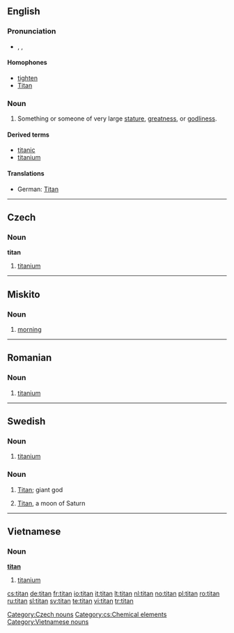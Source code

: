 {{also|Titan}}
==English==

===Pronunciation===
* {{enPR|tīʹtən}}, {{IPA|/ˈtaɪtən/}}, {{SAMPA|/"taIt@n/}}

====Homophones====
* [[tighten]]
* [[Titan]]

===Noun===
{{en-noun}}

# Something or someone of very large [[stature]], [[greatness]], or [[godliness]].

====Derived terms====
* [[titanic]]
* [[titanium]]

====Translations====
{{trans-top|something or someone large in stature, greatness or godliness}}
* German: [[Titan]] {{m}}
{{trans-mid}}
{{trans-bottom}}

----

==Czech==

===Noun===
'''titan''' {{m}}

# [[titanium]]

[[Category:Czech nouns]]
[[Category:cs:Chemical elements]]

----

==Miskito==

===Noun===
{{infl|miq|noun}}

# [[morning]]

----

==Romanian==

===Noun===
{{infl|ro|noun}}

# [[titanium]]

----
==Swedish==
{{wikipedia|lang=sv}}

===Noun===
{{infl|sv|noun|g=n|uncountable}}
{{sv-noun-unc-n|2=titanet}}

# {{context|chemical element|lang=sv}} [[titanium]]

===Noun===
{{infl|sv|noun|g=c}}
{{sv-noun-reg-er}}

# {{context|lang=sv|mythology}} [[Titan]]; giant god
# {{context|lang=sv|astronomy}} [[Titan]], a moon of Saturn

----

==Vietnamese==

===Noun===
'''[[titan]]'''

# [[titanium]]

{{vi-attention}}

[[Category:Vietnamese nouns]]

[[cs:titan]]
[[de:titan]]
[[fr:titan]]
[[io:titan]]
[[it:titan]]
[[lt:titan]]
[[nl:titan]]
[[no:titan]]
[[pl:titan]]
[[ro:titan]]
[[ru:titan]]
[[sl:titan]]
[[sv:titan]]
[[te:titan]]
[[vi:titan]]
[[tr:titan]]